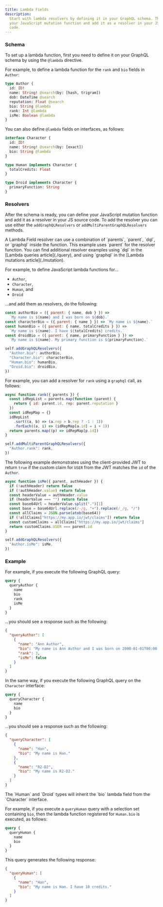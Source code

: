 ```yaml
---
title: Lambda Fields
description:
  Start with lambda resolvers by defining it in your GraphQL schema. Then define
  your JavaScript mutation function and add it as a resolver in your JS source
  code.
---
```



<DgraphWIP />

### Schema

To set up a lambda function, first you need to define it on your GraphQL schema
by using the `@lambda` directive.

For example, to define a lambda function for the `rank` and `bio` fields in
`Author`:

```graphql
type Author {
  id: ID!
  name: String! @search(by: [hash, trigram])
  dob: DateTime @search
  reputation: Float @search
  bio: String @lambda
  rank: Int @lambda
  isMe: Boolean @lambda
}
```

You can also define `@lambda` fields on interfaces, as follows:

```graphql
interface Character {
  id: ID!
  name: String! @search(by: [exact])
  bio: String @lambda
}

type Human implements Character {
  totalCredits: Float
}

type Droid implements Character {
  primaryFunction: String
}
```

### Resolvers

After the schema is ready, you can define your JavaScript mutation function and
add it as a resolver in your JS source code. To add the resolver you can use
either the `addGraphQLResolvers` or `addMultiParentGraphQLResolvers` methods.

<Note>
  A Lambda Field resolver can use a combination of `parents`, `parent`, `dql`,
  or `graphql` inside the function.
</Note>

<Tip>
  This example uses `parent` for the resolver function. You can find additional
  resolver examples using `dql` in the [Lambda queries article](./query), and
  using `graphql` in the [Lambda mutations article](./mutation).
</Tip>

For example, to define JavaScript lambda functions for...

- `Author`,
- `Character`,
- `Human`, and
- `Droid`

...and add them as resolvers, do the following:

```javascript
const authorBio = ({ parent: { name, dob } }) =>
  `My name is ${name} and I was born on ${dob}.`
const characterBio = ({ parent: { name } }) => `My name is ${name}.`
const humanBio = ({ parent: { name, totalCredits } }) =>
  `My name is ${name}. I have ${totalCredits} credits.`
const droidBio = ({ parent: { name, primaryFunction } }) =>
  `My name is ${name}. My primary function is ${primaryFunction}.`

self.addGraphQLResolvers({
  "Author.bio": authorBio,
  "Character.bio": characterBio,
  "Human.bio": humanBio,
  "Droid.bio": droidBio,
})
```

For example, you can add a resolver for `rank` using a `graphql` call, as
follows:

```javascript
async function rank({ parents }) {
  const idRepList = parents.map(function (parent) {
    return { id: parent.id, rep: parent.reputation }
  })
  const idRepMap = {}
  idRepList
    .sort((a, b) => (a.rep > b.rep ? -1 : 1))
    .forEach((a, i) => (idRepMap[a.id] = i + 1))
  return parents.map((p) => idRepMap[p.id])
}

self.addMultiParentGraphQLResolvers({
  "Author.rank": rank,
})
```

The following example demonstrates using the client-provided JWT to return
`true` if the custom claim for `USER` from the JWT matches the `id` of the
`Author`.

```javascript
async function isMe({ parent, authHeader }) {
  if (!authHeader) return false
  if (!authHeader.value) return false
  const headerValue = authHeader.value
  if (headerValue === "") return false
  const base64Url = headerValue.split(".")[1]
  const base = base64Url.replace(/-/g, "+").replace(/_/g, "/")
  const allClaims = JSON.parse(atob(base64))
  if (!allClaims["https://my.app.io/jwt/claims"]) return false
  const customClaims = allClaims["https://my.app.io/jwt/claims"]
  return customClaims.USER === parent.id
}

self.addGraphQLResolvers({
  "Author.isMe": isMe,
})
```

### Example

For example, if you execute the following GraphQL query:

```graphql
query {
  queryAuthor {
    name
    bio
    rank
    isMe
  }
}
```

...you should see a response such as the following:

```json
{
  "queryAuthor": [
    {
      "name": "Ann Author",
      "bio": "My name is Ann Author and I was born on 2000-01-01T00:00:00Z.",
      "rank": 3,
      "isMe": false
    }
  ]
}
```

In the same way, if you execute the following GraphQL query on the `Character`
interface:

```graphql
query {
  queryCharacter {
    name
    bio
  }
}
```

...you should see a response such as the following:

```json
{
  "queryCharacter": [
    {
      "name": "Han",
      "bio": "My name is Han."
    },
    {
      "name": "R2-D2",
      "bio": "My name is R2-D2."
    }
  ]
}
```

<Note>
  The `Human` and `Droid` types will inherit the `bio` lambda field from the
  `Character` interface.
</Note>

For example, if you execute a `queryHuman` query with a selection set containing
`bio`, then the lambda function registered for `Human.bio` is executed, as
follows:

```graphql
query {
  queryHuman {
    name
    bio
  }
}
```

This query generates the following response:

```json
{
  "queryHuman": [
    {
      "name": "Han",
      "bio": "My name is Han. I have 10 credits."
    }
  ]
}
```

